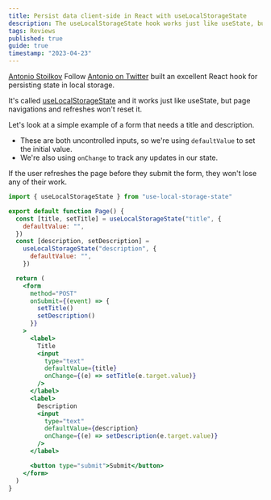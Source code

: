 ```yaml
---
title: Persist data client-side in React with useLocalStorageState
description: The useLocalStorageState hook works just like useState, but page navigations and refreshes won't reset it. Use React Suspense to avoid a Flash of Unstyled Content on the first render.
tags: Reviews
published: true
guide: true
timestamp: "2023-04-23"
---
```


[Antonio Stoilkov](https://astoilkov.com/)<SideNote> Follow [Antonio on Twitter](https://twitter.com/intent/follow?screen_name=antoniostoilkov) </SideNote> built an excellent React hook for persisting state in local storage.

It's called [useLocalStorageState](https://github.com/astoilkov/use-local-storage-state) and it works just like useState, but page navigations and refreshes won't reset it.

Let's look at a simple example of a form that needs a title and description.

- These are both uncontrolled inputs, so we're using `defaultValue` to set the initial value.
- We're also using `onChange` to track any updates in our state.

If the user refreshes the page before they submit the form, they won't lose any of their work.

```jsx
import { useLocalStorageState } from "use-local-storage-state"

export default function Page() {
  const [title, setTitle] = useLocalStorageState("title", {
    defaultValue: "",
  })
  const [description, setDescription] =
    useLocalStorageState("description", {
      defaultValue: "",
    })

  return (
    <form
      method="POST"
      onSubmit={(event) => {
        setTitle()
        setDescription()
      }}
    >
      <label>
        Title
        <input
          type="text"
          defaultValue={title}
          onChange={(e) => setTitle(e.target.value)}
        />
      </label>
      <label>
        Description
        <input
          type="text"
          defaultValue={description}
          onChange={(e) => setDescription(e.target.value)}
        />
      </label>

      <button type="submit">Submit</button>
    </form>
  )
}
```
